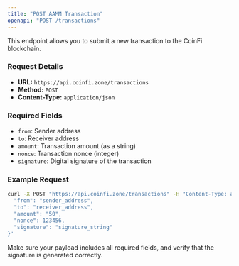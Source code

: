 ```yaml
---
title: "POST AAMM Transaction"
openapi: "POST /transactions"
---
```


This endpoint allows you to submit a new transaction to the CoinFi blockchain.

### Request Details

- **URL:** `https://api.coinfi.zone/transactions`
- **Method:** `POST`
- **Content-Type:** `application/json`

### Required Fields

- `from`: Sender address
- `to`: Receiver address
- `amount`: Transaction amount (as a string)
- `nonce`: Transaction nonce (integer)
- `signature`: Digital signature of the transaction

### Example Request

```sh
curl -X POST "https://api.coinfi.zone/transactions" -H "Content-Type: application/json" -d '{
  "from": "sender_address",
  "to": "receiver_address",
  "amount": "50",
  "nonce": 123456,
  "signature": "signature_string"
}'
```

Make sure your payload includes all required fields, and verify that the signature is generated correctly.
